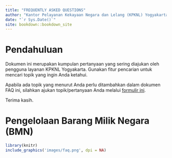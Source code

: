```yaml
--- 
title: "FREQUENTLY ASKED QUESTIONS"
author: "Kantor Pelayanan Kekayaan Negara dan Lelang (KPKNL) Yogyakarta"
date: "`r Sys.Date()`"
site: bookdown::bookdown_site
---
```




# Pendahuluan {-}


Dokumen ini merupakan kumpulan pertanyaan yang sering diajukan oleh pengguna layanan KPKNL Yogyakarta. Gunakan fitur pencarian untuk mencari topik yang ingin
Anda ketahui.

Apabila ada topik yang menurut Anda perlu ditambahkan dalam dokumen FAQ ini, silahkan ajukan topik/pertanyaan Anda melalui [formulir ini](https://docs.google.com/forms/d/e/1FAIpQLSfzIOS_KvU5qd14gNJIMdC-rnJ3ydb8_opKMTsHHFPdUXyJ5g/viewform).

Terima kasih.


# Pengelolaan Barang Milik Negara (BMN)

```r
library(knitr)
include_graphics('images/faq.png', dpi = NA)
```
